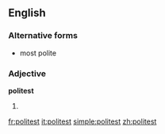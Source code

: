 ==English==

===Alternative forms===
* most polite

===Adjective===
'''politest'''

# {{superlative of|polite}}

[[fr:politest]]
[[it:politest]]
[[simple:politest]]
[[zh:politest]]